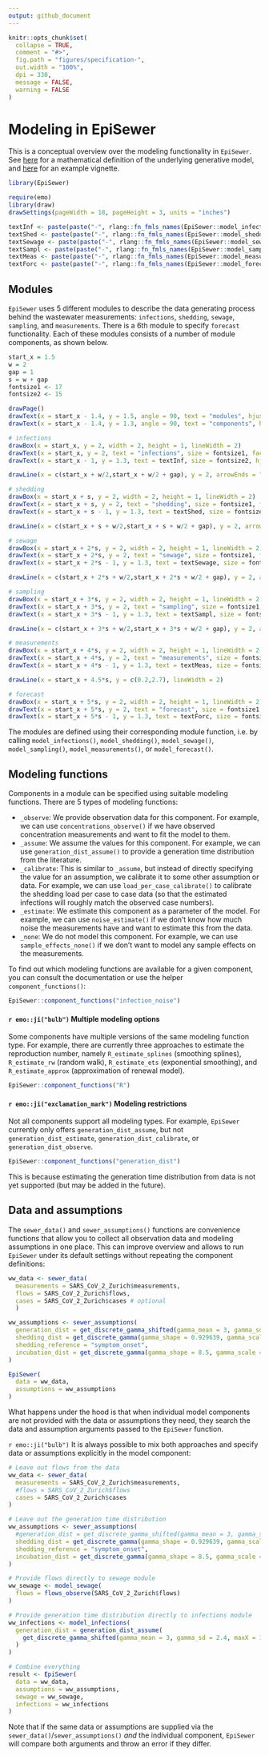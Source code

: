 ```yaml
---
output: github_document
---
```


```r
knitr::opts_chunk$set(
  collapse = TRUE,
  comment = "#>",
  fig.path = "figures/specification-",
  out.width = "100%",
  dpi = 330,
  message = FALSE,
  warning = FALSE
)
```

# Modeling in EpiSewer

This is a conceptual overview over the modeling functionality in `EpiSewer`. See [here](model-definition.md) for a mathematical definition of the underlying generative model, and [here](detailed-example.md) for an example vignette.

```r
library(EpiSewer)
```

```r
require(emo)
library(draw)
drawSettings(pageWidth = 18, pageHeight = 3, units = "inches")
```

```r
textInf <- paste(paste("-", rlang::fn_fmls_names(EpiSewer::model_infections)), collapse = "\n")
textShed <- paste(paste("-", rlang::fn_fmls_names(EpiSewer::model_shedding)), collapse = "\n")
textSewage <- paste(paste("-", rlang::fn_fmls_names(EpiSewer::model_sewage)), collapse = "\n")
textSampl <- paste(paste("-", rlang::fn_fmls_names(EpiSewer::model_sampling)), collapse = "\n")
textMeas <- paste(paste("-", rlang::fn_fmls_names(EpiSewer::model_measurements)), collapse = "\n")
textForc <- paste(paste("-", rlang::fn_fmls_names(EpiSewer::model_forecast)), collapse = "\n")
```

## Modules
`EpiSewer` uses 5 different modules to describe the data generating process behind the wastewater measurements: `infections`, `shedding`, `sewage`, `sampling`, and `measurements`. There is a 6th module to specify `forecast` functionality. Each of these modules consists of a number of module components, as shown below.

```r
start_x = 1.5
w = 2
gap = 1
s = w + gap
fontsize1 <- 17
fontsize2 <- 15

drawPage()
drawText(x = start_x - 1.4, y = 1.5, angle = 90, text = "modules", hjust = 0, size = fontsize1, face = "bold")
drawText(x = start_x - 1.4, y = 1.3, angle = 90, text = "components", hjust = 1, size = fontsize2)

# infections
drawBox(x = start_x, y = 2, width = 2, height = 1, lineWidth = 2)
drawText(x = start_x, y = 2, text = "infections", size = fontsize1, face = "bold")
drawText(x = start_x - 1, y = 1.3, text = textInf, size = fontsize2, hjust = 0, vjust = 1)

drawLine(x = c(start_x + w/2,start_x + w/2 + gap), y = 2, arrowEnds = "last", arrowLength = 0.3, lineWidth = 2)

# shedding
drawBox(x = start_x + s, y = 2, width = 2, height = 1, lineWidth = 2)
drawText(x = start_x + s, y = 2, text = "shedding", size = fontsize1, face = "bold")
drawText(x = start_x + s - 1, y = 1.3, text = textShed, size = fontsize2, hjust = 0, vjust = 1)

drawLine(x = c(start_x + s + w/2,start_x + s + w/2 + gap), y = 2, arrowEnds = "last", arrowLength = 0.3, lineWidth = 2)

# sewage
drawBox(x = start_x + 2*s, y = 2, width = 2, height = 1, lineWidth = 2)
drawText(x = start_x + 2*s, y = 2, text = "sewage", size = fontsize1, face = "bold")
drawText(x = start_x + 2*s - 1, y = 1.3, text = textSewage, size = fontsize2, hjust = 0, vjust = 1)

drawLine(x = c(start_x + 2*s + w/2,start_x + 2*s + w/2 + gap), y = 2, arrowEnds = "last", arrowLength = 0.3, lineWidth = 2)

# sampling
drawBox(x = start_x + 3*s, y = 2, width = 2, height = 1, lineWidth = 2)
drawText(x = start_x + 3*s, y = 2, text = "sampling", size = fontsize1, face = "bold")
drawText(x = start_x + 3*s - 1, y = 1.3, text = textSampl, size = fontsize2, hjust = 0, vjust = 1)

drawLine(x = c(start_x + 3*s + w/2,start_x + 3*s + w/2 + gap), y = 2, arrowEnds = "last", arrowLength = 0.3, lineWidth = 2)

# measurements
drawBox(x = start_x + 4*s, y = 2, width = 2, height = 1, lineWidth = 2)
drawText(x = start_x + 4*s, y = 2, text = "measurements", size = fontsize1, face = "bold")
drawText(x = start_x + 4*s - 1, y = 1.3, text = textMeas, size = fontsize2, hjust = 0, vjust = 1)

drawLine(x = start_x + 4.5*s, y = c(0.2,2.7), lineWidth = 2)

# forecast
drawBox(x = start_x + 5*s, y = 2, width = 2, height = 1, lineWidth = 2)
drawText(x = start_x + 5*s, y = 2, text = "forecast", size = fontsize1, face = "bold")
drawText(x = start_x + 5*s - 1, y = 1.3, text = textForc, size = fontsize2, hjust = 0, vjust = 1)
```

The modules are defined using their corresponding module function, i.e. by 
calling `model_infections()`, `model_shedding()`, `model_sewage()`, `model_sampling()`, `model_measurements()`, or `model_forecast()`.

## Modeling functions
Components in a module can be specified using suitable modeling functions.
There are 5 types of modeling functions:

- `_observe`: We provide observation data for this component. For example, we can use `concentrations_observe()` if we have observed concentration measurements and want to fit the model to them.
- `_assume`: We assume the values for this component. For example, we can use `generation_dist_assume()` to provide a generation time distribution from the literature.
- `_calibrate`: This is similar to `_assume`, but instead of directly specifying the value for an assumption, we calibrate it to some other assumption or data. For example, we can use `load_per_case_calibrate()` to calibrate the shedding load per case to case data (so that the estimated infections will roughly match the observed case numbers).
- `_estimate`: We estimate this component as a parameter of the model. For example, we can use 
`noise_estimate()` if we don't know how much noise the measurements have and want to estimate this from the data.
- `_none`: We do not model this component. For example, we can use `sample_effects_none()` if we don't want to model any sample effects on the measurements.

To find out which modeling functions are available for a given component, you can consult the documentation or use the helper `component_functions()`:
```r
EpiSewer::component_functions("infection_noise")
```

#### `r emo::ji("bulb")` Multiple modeling options
Some components have multiple versions of the same modeling function type. For example, there are currently three approaches to estimate the reproduction number, namely `R_estimate_splines` (smoothing splines), `R_estimate_rw` (random walk), `R_estimate_ets` (exponential smoothing), and `R_estimate_approx` (approximation of renewal model).

```r
EpiSewer::component_functions("R")
```

#### `r emo::ji("exclamation_mark")` Modeling restrictions
Not all components support all modeling types. For example, `EpiSewer` currently only offers `generation_dist_assume`, but not `generation_dist_estimate`, `generation_dist_calibrate`, or `generation_dist_observe`.

```r
EpiSewer::component_functions("generation_dist")
```

This is because estimating the generation time distribution from data is not yet supported (but may be added in the future).

## Data and assumptions

The `sewer_data()` and `sewer_assumptions()` functions are convenience functions that allow you to collect all observation data and modeling assumptions in one place. This can improve overview and allows to run `EpiSewer` under its default settings without repeating the component definitions:

```r
ww_data <- sewer_data(
  measurements = SARS_CoV_2_Zurich$measurements,
  flows = SARS_CoV_2_Zurich$flows,
  cases = SARS_CoV_2_Zurich$cases # optional
  )

ww_assumptions <- sewer_assumptions(
  generation_dist = get_discrete_gamma_shifted(gamma_mean = 3, gamma_sd = 2.4, maxX = 12),
  shedding_dist = get_discrete_gamma(gamma_shape = 0.929639, gamma_scale = 7.241397, maxX = 30),
  shedding_reference = "symptom_onset",
  incubation_dist = get_discrete_gamma(gamma_shape = 8.5, gamma_scale = 0.4, maxX = 10),
)

EpiSewer(
  data = ww_data,
  assumptions = ww_assumptions
)
```

What happens under the hood is that when individual model components are not provided with the data or assumptions they need, they search the data and assumption arguments passed to the `EpiSewer` function.

`r emo::ji("bulb")` It is always possible to mix both approaches and specify data or assumptions explicitly in the model component:

```r
# Leave out flows from the data
ww_data <- sewer_data(
  measurements = SARS_CoV_2_Zurich$measurements,
  #flows = SARS_CoV_2_Zurich$flows
  cases = SARS_CoV_2_Zurich$cases
)

# Leave out the generation time distribution
ww_assumptions <- sewer_assumptions(
  #generation_dist = get_discrete_gamma_shifted(gamma_mean = 3, gamma_sd = 2.4, maxX = 12),
  shedding_dist = get_discrete_gamma(gamma_shape = 0.929639, gamma_scale = 7.241397, maxX = 30),
  shedding_reference = "symptom_onset",
  incubation_dist = get_discrete_gamma(gamma_shape = 8.5, gamma_scale = 0.4, maxX = 10),
)

# Provide flows directly to sewage module
ww_sewage <- model_sewage(
  flows = flows_observe(SARS_CoV_2_Zurich$flows)
)

# Provide generation time distribution directly to infections module
ww_infections <- model_infections(
  generation_dist = generation_dist_assume(
    get_discrete_gamma_shifted(gamma_mean = 3, gamma_sd = 2.4, maxX = 12)
  )
)

# Combine everything
result <- EpiSewer(
  data = ww_data,
  assumptions = ww_assumptions,
  sewage = ww_sewage,
  infections = ww_infections
)
```

Note that if the same data or assumptions are supplied via the `sewer_data()`/`sewer_assumptions()` *and* the individual component, `EpiSewer` will compare both arguments and throw an error if they differ.
